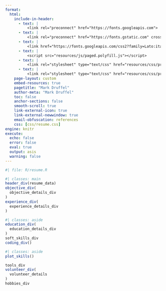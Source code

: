 ```yaml
--- 
format:
  html:
    include-in-header:
      - text: |
          <link rel="preconnect" href="https://fonts.googleapis.com">
      - text: |
          <link rel="preconnect" href="https://fonts.gstatic.com" crossorigin>
      - text: |
          <link href="https://fonts.googleapis.com/css2?family=Lato:ital,wght@0,100;0,300;0,400;0,700;0,900;1,100;1,300;1,400;1,700;1,900&family=Overpass:ital,wght@0,100..900;1,100..900&display=swap" rel="stylesheet" type='text/css'>
      - text: |
          <script src="resources/js/paged.polyfill.js"></script>
      - text: |
          <link rel="stylesheet" type="text/css" href="resources/css/print.css" media="screen">
      - text: |
          <link rel="stylesheet" type="text/css" href="resources/css/preview.css" media="screen">
    page-layout: custom
    embed-resources: true
    pagetitle: "Mark Druffel"
    author-meta: "Mark Druffel"
    toc: false 
    anchor-sections: false
    smooth-scroll: true
    link-external-icon: true
    link-external-newwindow: true
    email-obfuscation: references
    css: [css/resume.css]
engine: knitr
execute:
  echo: false
  error: false
  eval: true
  output: asis
  warning: false 
---
```

```r
#| file: R/resume.R
```

:::{#main}
```r
#| classes: main
header_div(resume_data)
objective_div(
  objective_details_div
)
experience_div(
  experience_details_div
)
```
:::

:::{#resume-aside}
```r
#| classes: aside
education_div(
  education_details_div
)
soft_skills_div
coding_div()
```
```r
#| classes: aside
plot_skills()
```
```r
tools_div
volunteer_div(
  volunteer_details
)
hobbies_div
```
:::
